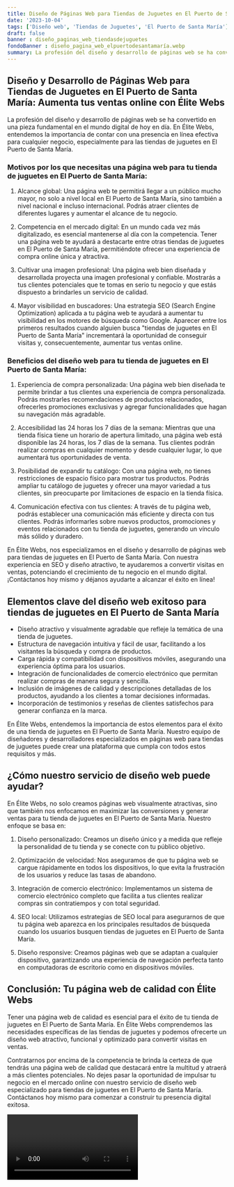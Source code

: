 ```yaml
---
title: Diseño de Páginas Web para Tiendas de Juguetes en El Puerto de Santa María
date: '2023-10-04'
tags: ['Diseño web', 'Tiendas de Juguetes', 'El Puerto de Santa María']
draft: false
banner : diseño_paginas_web_tiendasdejuguetes
fondoBanner : diseño_pagina_web_elpuertodesantamaría.webp
summary: La profesión del diseño y desarrollo de páginas web se ha convertido en una pieza fundamental en el mundo digital de hoy en día. En Élite Webs, entendemos la importancia de contar con una presencia en línea efectiva para cualquier negocio, especialmente para las tiendas de juguetes en El Puerto de Santa María.
---
```


## Diseño y Desarrollo de Páginas Web para Tiendas de Juguetes en El Puerto de Santa María: Aumenta tus ventas online con Élite Webs

La profesión del diseño y desarrollo de páginas web se ha convertido en una pieza fundamental en el mundo digital de hoy en día. En Élite Webs, entendemos la importancia de contar con una presencia en línea efectiva para cualquier negocio, especialmente para las tiendas de juguetes en El Puerto de Santa María.

### Motivos por los que necesitas una página web para tu tienda de juguetes en El Puerto de Santa María:

1. Alcance global: Una página web te permitirá llegar a un público mucho mayor, no solo a nivel local en El Puerto de Santa María, sino también a nivel nacional e incluso internacional. Podrás atraer clientes de diferentes lugares y aumentar el alcance de tu negocio.

2. Competencia en el mercado digital: En un mundo cada vez más digitalizado, es esencial mantenerse al día con la competencia. Tener una página web te ayudará a destacarte entre otras tiendas de juguetes en El Puerto de Santa María, permitiéndote ofrecer una experiencia de compra online única y atractiva.

3. Cultivar una imagen profesional: Una página web bien diseñada y desarrollada proyecta una imagen profesional y confiable. Mostrarás a tus clientes potenciales que te tomas en serio tu negocio y que estás dispuesto a brindarles un servicio de calidad.

4. Mayor visibilidad en buscadores: Una estrategia SEO (Search Engine Optimization) aplicada a tu página web te ayudará a aumentar tu visibilidad en los motores de búsqueda como Google. Aparecer entre los primeros resultados cuando alguien busca "tiendas de juguetes en El Puerto de Santa María" incrementará la oportunidad de conseguir visitas y, consecuentemente, aumentar tus ventas online.

### Beneficios del diseño web para tu tienda de juguetes en El Puerto de Santa María:

1. Experiencia de compra personalizada: Una página web bien diseñada te permite brindar a tus clientes una experiencia de compra personalizada. Podrás mostrarles recomendaciones de productos relacionados, ofrecerles promociones exclusivas y agregar funcionalidades que hagan su navegación más agradable.

2. Accesibilidad las 24 horas los 7 días de la semana: Mientras que una tienda física tiene un horario de apertura limitado, una página web está disponible las 24 horas, los 7 días de la semana. Tus clientes podrán realizar compras en cualquier momento y desde cualquier lugar, lo que aumentará tus oportunidades de venta.

3. Posibilidad de expandir tu catálogo: Con una página web, no tienes restricciones de espacio físico para mostrar tus productos. Podrás ampliar tu catálogo de juguetes y ofrecer una mayor variedad a tus clientes, sin preocuparte por limitaciones de espacio en la tienda física.

4. Comunicación efectiva con tus clientes: A través de tu página web, podrás establecer una comunicación más eficiente y directa con tus clientes. Podrás informarles sobre nuevos productos, promociones y eventos relacionados con tu tienda de juguetes, generando un vínculo más sólido y duradero.

En Élite Webs, nos especializamos en el diseño y desarrollo de páginas web para tiendas de juguetes en El Puerto de Santa María. Con nuestra experiencia en SEO y diseño atractivo, te ayudaremos a convertir visitas en ventas, potenciando el crecimiento de tu negocio en el mundo digital. ¡Contáctanos hoy mismo y déjanos ayudarte a alcanzar el éxito en línea!

<GifSeo />

<Cta />

## Elementos clave del diseño web exitoso para tiendas de juguetes en El Puerto de Santa María

- Diseño atractivo y visualmente agradable que refleje la temática de una tienda de juguetes.
- Estructura de navegación intuitiva y fácil de usar, facilitando a los visitantes la búsqueda y compra de productos.
- Carga rápida y compatibilidad con dispositivos móviles, asegurando una experiencia óptima para los usuarios.
- Integración de funcionalidades de comercio electrónico que permitan realizar compras de manera segura y sencilla.
- Inclusión de imágenes de calidad y descripciones detalladas de los productos, ayudando a los clientes a tomar decisiones informadas.
- Incorporación de testimonios y reseñas de clientes satisfechos para generar confianza en la marca.

En Élite Webs, entendemos la importancia de estos elementos para el éxito de una tienda de juguetes en El Puerto de Santa María. Nuestro equipo de diseñadores y desarrolladores especializados en páginas web para tiendas de juguetes puede crear una plataforma que cumpla con todos estos requisitos y más.

## ¿Cómo nuestro servicio de diseño web puede ayudar?

En Élite Webs, no solo creamos páginas web visualmente atractivas, sino que también nos enfocamos en maximizar las conversiones y generar ventas para tu tienda de juguetes en El Puerto de Santa María. Nuestro enfoque se basa en:

1. Diseño personalizado: Creamos un diseño único y a medida que refleje la personalidad de tu tienda y se conecte con tu público objetivo.

2. Optimización de velocidad: Nos aseguramos de que tu página web se cargue rápidamente en todos los dispositivos, lo que evita la frustración de los usuarios y reduce las tasas de abandono.

3. Integración de comercio electrónico: Implementamos un sistema de comercio electrónico completo que facilita a tus clientes realizar compras sin contratiempos y con total seguridad.

4. SEO local: Utilizamos estrategias de SEO local para asegurarnos de que tu página web aparezca en los principales resultados de búsqueda cuando los usuarios busquen tiendas de juguetes en El Puerto de Santa María.

5. Diseño responsive: Creamos páginas web que se adaptan a cualquier dispositivo, garantizando una experiencia de navegación perfecta tanto en computadoras de escritorio como en dispositivos móviles.

## Conclusión: Tu página web de calidad con Élite Webs

Tener una página web de calidad es esencial para el éxito de tu tienda de juguetes en El Puerto de Santa María. En Élite Webs comprendemos las necesidades específicas de las tiendas de juguetes y podemos ofrecerte un diseño web atractivo, funcional y optimizado para convertir visitas en ventas.

Contratarnos por encima de la competencia te brinda la certeza de que tendrás una página web de calidad que destacará entre la multitud y atraerá a más clientes potenciales. No dejes pasar la oportunidad de impulsar tu negocio en el mercado online con nuestro servicio de diseño web especializado para tiendas de juguetes en El Puerto de Santa María. Contáctanos hoy mismo para comenzar a construir tu presencia digital exitosa.

<Video />

<CtaBot job='Tiendas de Juguetes' city='El Puerto de Santa María'/>

<Gmaps query='El Puerto de Santa María+españa+maps' />